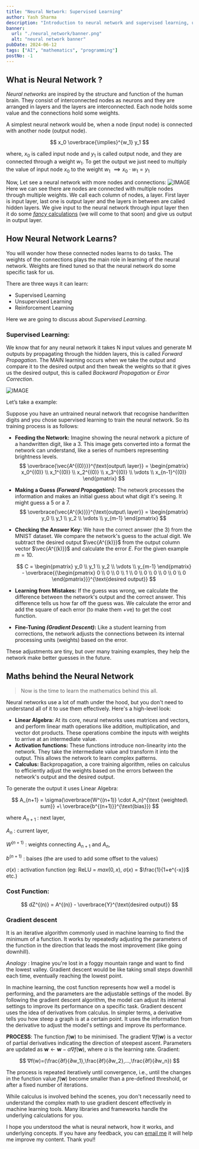 ```yaml
---
title: "Neural Network: Supervised Learning"
author: Yash Sharma
description: "Introduction to neural network and supervised learning, underlying concepts and mathematics."
banner:
  url: "./neural_network/banner.png"
  alt: "neural network banner"
pubDate: 2024-06-12
tags: ["AI", "mathematics", "programming"]
postNo: -1
---
```



## What is Neural Network ?

_Neural networks_ are inspired by the structure and function of the human brain. They consist of interconnected nodes as neurons and they are arranged in layers and the layers are interconnected. Each node holds some value and the connections hold some weights.

A simplest neural network would be, when a node (input node) is connected with another node (output node).

$$
x_0 \overbrace{\implies}^{w_1} y_1
$$

where, $x_0$ is called input node and $y_1$ is called output node, and they are connected through a weight $w_1$. To get the output we just need to multiply the value of input node $x_0$ to the weight $w_1$ $\implies x_0 \cdot w_1 = y_1$

Now, Let see a neural network with more nodes and connections:
![IMAGE](./neural_network/neural_network.png)
Here we can see there are nodes are connected with multiple nodes through multiple weights.
We call each column of nodes, a layer. First layer is input layer, last one is output layer and the layers in between are called hidden layers. We give input to the neural network through input layer then it do some [_fancy_ calculations](#maths-behind-the-neural-network) (we will come to that soon) and give us output in output layer.

## How Neural Network Learns?

You will wonder how these connected nodes learns to do tasks. The weights of the connections plays the main role in learning of the neural network. Weights are fined tuned so that the neural network do some specific task for us.

There are three ways it can learn:

- Supervised Learning
- Unsupervised Learning
- Reinforcement Learning

Here we are going to discuss about _Supervised Learning_.

### **Supervised Learning**:

We know that for any neural network it takes N input values and generate M outputs by propagating through the hidden layers, this is called _Forward Propagation_. The MAIN learning occurs when we take the output and compare it to the desired output and then tweak the weights so that it gives us the desired output, this is called _Backward Propagation_ or _Error Correction_.

![IMAGE](./neural_network/supervised_learning.png)

Let’s take a example:

Suppose you have an untrained neural network that recognise handwritten digits and you chose supervised learning to train the neural network. So its training process is as follows:

- **Feeding the Network:** Imagine showing the neural network a picture of a handwritten digit, like a 3. This image gets converted into a format the network can understand, like a series of numbers representing brightness levels.
  $$
  \overbrace{\vec{A^{(0)}}}^{\text{output\ layer}} = \begin{pmatrix} x_0^{(0)} \\ x_1^{(0)} \\ x_2^{(0)} \\ x_3^{(0)} \\ \vdots \\ x_{n-1}^{(0)} \end{pmatrix}
  $$
- **Making a Guess _(Forward Propagation)_:** The network processes the information and makes an initial guess about what digit it's seeing. It might guess a 5 or a 7.
  $$
  \overbrace{\vec{A^{(k)}}}^{\text{output\ layer}} = \begin{pmatrix} y_0 \\ y_1 \\ y_2 \\ \vdots \\ y_{m-1} \end{pmatrix}
  $$
- **Checking the Answer Key:** We have the correct answer (the 3) from the MNIST dataset. We compare the network's guess to the actual digit. We subtract the desired output $\vec{A^{(k)}}$ from the output column vector $\vec{A^{(k)}}$ and calculate the error $E$. For the given example $m = 10$.

  $$
  C = \begin{pmatrix}  y_0 \\ y_1 \\ y_2 \\ \vdots \\ y_{m-1} \end{pmatrix} - \overbrace{{\begin{pmatrix} 0 \\ 0 \\ 0 \\ 1 \\ 0 \\ 0 \\ 0 \\ 0 \\ 0 \\ 0 \end{pmatrix}}}^{\text{desired output}}
  $$

- **Learning from Mistakes:** If the guess was wrong, we calculate the difference between the network's output and the correct answer. This difference tells us how far off the guess was. We calculate the error and add the square of each error (to make them +ve) to get the cost function.
- **Fine-Tuning _(Gradient Descent)_:** Like a student learning from corrections, the network adjusts the connections between its internal processing units (weights) based on the error.

These adjustments are tiny, but over many training examples, they help the network make better guesses in the future.

## Maths behind the Neural Network

> Now is the time to learn the mathematics behind this all.

Neural networks use a lot of math under the hood, but you don't need to understand all of it to use them effectively. Here's a high-level look:

- **Linear Algebra:** At its core, neural networks uses matrices and vectors, and perform linear math operations like addition, multiplication, and vector dot products. These operations combine the inputs with weights to arrive at an intermediate value.
- **Activation functions:** These functions introduce non-linearity into the network. They take the intermediate value and transform it into the output. This allows the network to learn complex patterns.
- **Calculus:** Backpropagation, a core training algorithm, relies on calculus to efficiently adjust the weights based on the errors between the network's output and the desired output.

To generate the output it uses Linear Algebra:

$$
A_{n+1} = \sigma(\overbrace{W^{(n+1)} \cdot A_n}^{\text {weighted\ sum}} +\ \overbrace{b^{(n+1)}}^{\text{bias}})
$$

where
$A_{n+1}$ : next layer,

$A_{n}$ : current layer,

$W^{(n+1)}$ : weights connecting $A_{n+1}$ and $A_{n}$,

$b^{(n+1)}$ : baises (the are used to add some offset to the values)

$\sigma(x)$ : activation function (eg: ReLU = $max(0, x)$, $\sigma(x)$ = $\frac{1}{1+e^{-x}}$ etc.)

### Cost Function:

$$
dZ^{(n)} = A^{(n)} - \overbrace{Y}^{\text{desired output}}
$$

### Gradient descent

It is an iterative algorithm commonly used in machine learning to find the minimum of a function. It works by repeatedly adjusting the parameters of the function in the direction that leads the most improvement (like going downhill).

_Analogy_ : Imagine you're lost in a foggy mountain range and want to find the lowest valley. Gradient descent would be like taking small steps downhill each time, eventually reaching the lowest point.

In machine learning, the cost function represents how well a model is performing, and the parameters are the adjustable settings of the model. By following the gradient descent algorithm, the model can adjust its internal settings to improve its performance on a specific task. Gradient descent uses the idea of derivatives from calculus. In simpler terms, a derivative tells you how steep a graph is at a certain point. It uses the information from the derivative to adjust the model's settings and improve its performance.

**PROCESS**: The function $f(\mathbf{w})$ to be minimised. The gradient $\nabla f(\mathbf{w})$ is a vector of partial derivatives indicating the direction of steepest ascent. Parameters are updated as $\mathbf{w} \leftarrow \mathbf{w} - \alpha \nabla f(\mathbf{w})$, where $\alpha$ is the learning rate.
Gradient:

$$
∇f(w)=(\frac{​∂f}{∂w_1},\frac{​∂f}{∂w_2}​,…,\frac{​∂f}{∂w_n})
$$

The process is repeated iteratively until convergence, i.e., until the changes in the function value $f(\mathbf{w})$ become smaller than a pre-defined threshold, or after a fixed number of iterations.

While calculus is involved behind the scenes, you don't necessarily need to understand the complex math to use gradient descent effectively in machine learning tools. Many libraries and frameworks handle the underlying calculations for you.

I hope you understood the what is neural network, how it works, and underlying concepts. If you have any feedback, you can [email me](mailto:yashsharma4583@gmail.com) it will help me improve my content.
Thank you!!
